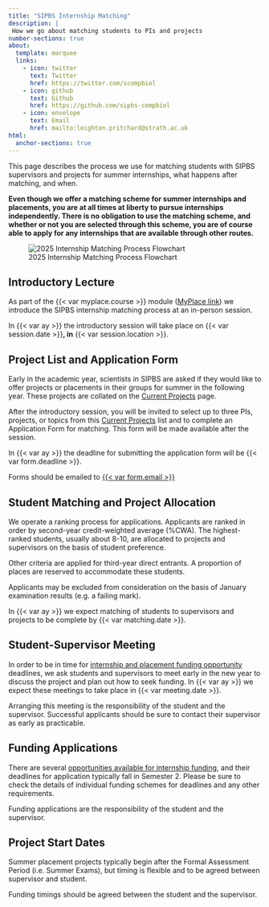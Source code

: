 ```yaml
---
title: "SIPBS Internship Matching"
description: |
 How we go about matching students to PIs and projects
number-sections: true
about:
  template: marquee
  links:
    - icon: twitter
      text: Twitter
      href: https://twitter.com/scompbiol
    - icon: github
      text: Github
      href: https://github.com/sipbs-compbiol
    - icon: envelope
      text: Email
      href: mailto:leighton.pritchard@strath.ac.uk
html:
  anchor-sections: true
---
```


This page describes the process we use for matching students with SIPBS supervisors and projects for summer internships, what happens after matching, and when.

::: callout-important
**Even though we offer a matching scheme for summer internships and placements, you are at all times at liberty to pursue internships independently. There is no obligation to use the matching scheme, and whether or not you are selected through this scheme, you are of course able to apply for any internships that are available through other routes.**
:::

![2025 Internship Matching Process Flowchart](./assets/images/2025_internship_flowchart.png)

## Introductory Lecture

As part of the {{< var myplace.course >}} module ([MyPlace link](%7B%7B%3C%20var%20myplace.link%20%3E%7D%7D)) we introduce the SIPBS internship matching process at an in-person session.

::: callout-note
In {{< var ay >}} the introductory session will take place on {{< var session.date >}}**, in** {{< var session.location >}}.
:::

## Project List and Application Form

Early in the academic year, scientists in SIPBS are asked if they would like to offer projects or placements in their groups for summer in the following year. These projects are collated on the [Current Projects](%7B%7B%3C%20var%20projects.current%20%3E%7D%7D) page.

After the introductory session, you will be invited to select up to three PIs, projects, or topics from this [Current Projects](%7B%7B%3C%20var%20projects.current%20%3E%7D%7D) list and to complete an Application Form for matching. This form will be made available after the session.

::: {.callout-warning}
In {{< var ay >}} the deadline for submitting the application form will be {{< var form.deadline >}}.

Forms should be emailed to [{{< var form.email >}}](mailto:%7B%7B%3C%20var%20form.email%20%3E%7D%7D)
:::

## Student Matching and Project Allocation

We operate a ranking process for applications. Applicants are ranked in order by second-year credit-weighted average (%CWA). The highest-ranked students, usually about 8-10, are allocated to projects and supervisors on the basis of student preference.

::: {.callout-note}
Other criteria are applied for third-year direct entrants. A proportion of places are reserved to accommodate these students.
:::

::: {.callout-warning}
Applicants may be excluded from consideration on the basis of January examination results (e.g. a failing mark).
:::

In {{< var ay >}} we expect matching of students to supervisors and projects to be complete by {{< var matching.date >}}.

## Student-Supervisor Meeting

In order to be in time for [internship and placement funding opportunity](./external_funding.qmd) deadlines, we ask students and supervisors to meet early in the new year to discuss the project and plan out how to seek funding. In {{< var ay >}} we expect these meetings to take place in {{< var meeting.date >}}.

::: callout-important
Arranging this meeting is the responsibility of the student and the supervisor. Successful applicants should be sure to contact their supervisor as early as practicable.
:::

## Funding Applications

There are several [opportunities available for internship funding](./external_funding.qmd), and their deadlines for application typically fall in Semester 2. Please be sure to check the details of individual funding schemes for deadlines and any other requirements.

::: callout-important
Funding applications are the responsibility of the student and the supervisor.
:::

## Project Start Dates

Summer placement projects typically begin after the Formal Assessment Period (i.e. Summer Exams), but timing is flexible and to be agreed between supervisor and student.

::: callout-important
Funding timings should be agreed between the student and the supervisor.
:::

